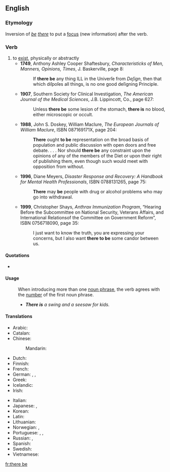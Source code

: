 {{rfd}}
==English==

===Etymology===
Inversion of ''[[be]] [[there]]'' to put a [[focus]] (new information) after the verb.

===Verb===
{{en-verb|inf=[[there]] to [[be]]|''singular'' '''[[there is]]''', ''plural'' '''[[there are]]'''|there being|''singular'' '''[[there was]]''', ''plural'' '''[[there were]]'''|''singular'' '''[[there has been]]''', ''plural'' '''[[there have been]]'''}}

# to [[exist]], physically or abstractly
#* '''1749''',  Anthony Ashley Cooper Shaftesbury, ''Characteristicks of Men, Manners, Opinions, Times'', J. Baskerville, page 8:
#*: If '''there be''' any thing ILL in the Univerſe from ''Deſign'', then that which diſpoſes all things, is no one good deſigning Principle.
#* '''1907''', Southern Society for Clinical Investigation, ''The American Journal of the Medical Sciences'', J.B. Lippincott, Co., page 627:
#*: Unless '''there be''' some lesion of the stomach, '''there is''' no blood, either microscopic or occult.
#* '''1988''', John S. Doskey, William Maclure, ''The European Journals of William Maclure'', ISBN 087169171X, page 204:
#*: '''There''' ought '''to be''' representation on the broad basis of population and public discussion with open doors and free debate. . . . Nor should '''there be''' any constraint upon the opinions of any of the members of the Diet or upon their right of publishing them, even though such would meet with opposition from without.
#* '''1996''', Diane Meyers, ''Disaster Response and Recovery: A Handbook for Mental Health Professionals'', ISBN 0788131265, page 75:
#*: '''There''' may '''be''' people with drug or alcohol problems who may go into withdrawal.
#* '''1999''', Christopher Shays, ''Anthrax Immunization Program'', “Hearing Before the Subcommittee on National Security, Veterans Affairs, and International Relationsof the Committee on Government Reform”, ISBN 0756718090, page 35:
#*: I just want to know the truth, you are expressing your concerns, but I also want '''there to be''' some candor between us.

====Quotations====
* {{seeCites}}

====Usage====
: When introducing more than one [[noun phrase]], the verb agrees with the [[number]] of the first noun phrase.
:* '''''There is''' a swing and a seesaw for kids.''

====Translations====
{{trans-top|to exist}}
* Arabic: {{qualifier|passive}} {{t+|ar|وجد|tr=wujida|sc=Arab}}
* Catalan: {{t|ca|haver-hi}}
* Chinese:
*: Mandarin: {{t-|cmn|有|tr=yǒu|sc=Hani|xs=Mandarin}}
* Dutch: {{t|nl|er zijn}}
* Finnish: {{t+|fi|olla}}
* French: {{t+|fr|y avoir}}
* German: {{t|de|es sein}}, {{t|de|da sein}}, {{t|de|es geben}}
* Greek: {{t|el|είμαι|tr=eímai|sc=Grek}}
* Icelandic: {{t|is|vera}}
* Irish: {{t|ga|bí ann}}
{{trans-mid}}
* Italian: {{t+|it|esserci}}
* Japanese: {{qualifier|inanimate}} {{t+|ja|有る|tr=[[ある]], aru|sc=Jpan}},  {{qualifier|animate}} {{t+|ja|いる|tr=iru|sc=Jpan}}
* Korean: {{t+|ko|있다|tr=itda|sc=Hang}}
* Latin: {{t|la|sum}}
* Lithuanian: {{t|lt|va būti|xs=Lithuanian}}
* Norwegian: {{t|no|det er}}, {{t|no|det finnes}}
* Portuguese: {{t+|pt|haver}}, {{t+|pt|existir}}, {{t+|pt|ter}}
* Russian: {{t+|ru|быть|tr=byt’|sc=Cyrl}},  {{t|ru|иметься|tr=imét’sja|sc=Cyrl}}
* Spanish: {{t+|es|haber}}
* Swedish: {{t|sv|finnas}}
* Vietnamese: {{t+|vi|có|xs=Vietnamese}}
{{trans-bottom}}

[[fr:there be]]
